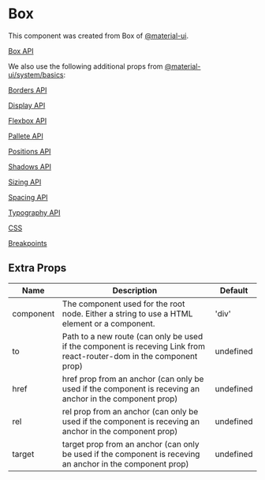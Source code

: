 
<Meta title="Components/atoms/Box" component={Box} />

# Box

This component was created from Box of [@material-ui](https://material-ui.com).

[Box API](https://material-ui.com/api/box)

We also use the following additional props from [@material-ui/system/basics](https://material-ui.com/system/basics):

[Borders API](https://material-ui.com/system/borders)

[Display API](https://material-ui.com/system/display)

[Flexbox API](https://material-ui.com/system/flexbox)

[Pallete API](https://material-ui.com/system/pallete)

[Positions API](https://material-ui.com/system/positions)

[Shadows API](https://material-ui.com/system/shadows)

[Sizing API](https://material-ui.com/system/sizing)

[Spacing API](https://material-ui.com/system/spacing)

[Typography API](https://material-ui.com/system/typography)

[CSS](https://material-ui.com/system/basics/#css-property)

[Breakpoints](https://material-ui.com/system/basics/#collocation)

<Preview>
  <Story name="box">
    <Box bgcolor="primary.main" width={200} height={200} />
  </Story>
</Preview>

## Extra Props

| Name      | Description                                                                                                          | Default   |
| --------- | -------------------------------------------------------------------------------------------------------------------- | --------- |
| component | The component used for the root node. Either a string to use a HTML element or a component.                          | 'div'     |
| to        | Path to a new route (can only be used if the component is receving Link from react-router-dom in the component prop) | undefined |
| href      | href prop from an anchor (can only be used if the component is receving an anchor in the component prop)             | undefined |
| rel       | rel prop from an anchor (can only be used if the component is receving an anchor in the component prop)              | undefined |
| target    | target prop from an anchor (can only be used if the component is receving an anchor in the component prop)           | undefined |
